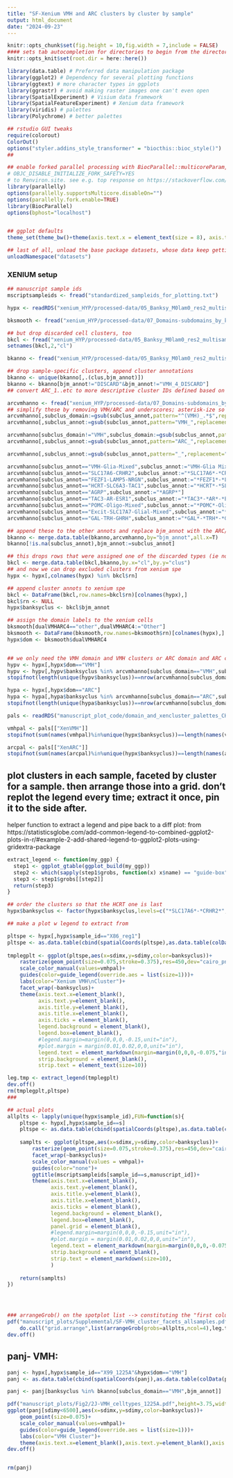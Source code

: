 ```yaml
---
title: "SF-Xenium VMH and ARC clusters by cluster by sample"
output: html_document
date: "2024-09-23"
---
```


```r
knitr::opts_chunk$set(fig.height = 10,fig.width = 7,include = FALSE)
#### sets tab autocompletion for directories to begin from the directory containing the .Rproj session, instead of the script's directory if different
knitr::opts_knit$set(root.dir = here::here())

library(data.table) # Preferred data manipulation package
library(ggplot2) # Dependency for several plotting functions
library(ggtext) # more character types in ggplots
library(ggrastr) # avoid making raster images one can't even open
library(SpatialExperiment) # Visium data framework
library(SpatialFeatureExperiment) # Xenium data framework
library(viridis) # palettes
library(Polychrome) # better palettes

## rstudio GUI tweaks
require(colorout)
ColorOut()
options("styler.addins_style_transformer" = "biocthis::bioc_style()")
##

## enable forked parallel processing with BiocParallel::multicoreParam, future::, etc. seemed to need this a couple times, but otherwise havent so its here as a preventative measure. part of this is adding the line 
# OBJC_DISABLE_INITIALIZE_FORK_SAFETY=YES
# to Renviron.site. see e.g. top response on https://stackoverflow.com/questions/73638290/python-on-mac-is-it-safe-to-set-objc-disable-initialize-fork-safety-yes-globall 
library(parallelly)
options(parallelly.supportsMulticore.disableOn="")
options(parallelly.fork.enable=TRUE)
library(BiocParallel)
options(bphost="localhost")


## ggplot defaults
theme_set(theme_bw()+theme(axis.text.x = element_text(size = 8), axis.title.x = element_text(size = 9), axis.text.y = element_text(size = 8), axis.title.y = element_text(size =9), plot.title = element_text(size = 11,hjust=0.5), strip.text = element_text(size=11), legend.text = element_text(size=8), legend.title = element_text(size=9,hjust=0.5)))

## last of all, unload the base package datasets, whose data keep getting in the way of autocompletions (e.g., Theoph is priortized over TRUE)
unloadNamespace("datasets")
```

### XENIUM setup ###
```r
## manuscript sample ids
mscriptsampleids <- fread("standardized_sampleids_for_plotting.txt")

hypx <- readRDS("xenium_HYP/processed-data/05_Banksy_M0lam0_res2_multisamp/01-sfe-in_staggered-coords_genetarg-only_NONlog-norm.RDS")

bksmooth <- fread("xenium_HYP/processed-data/07_Domains-subdomains_by_knnSmoothing_Banksytypes/03b-ARCVMHdomains_2stepsmooth_VMH-k10-0.2-VMH-k200-0.2_ARC-k50-0.1_ARC-k500-0.5.txt") ## xenium domain assignments after smoothing, by xenium cell

## but drop discarded cell clusters, too
bkcl <- fread("xenium_HYP/processed-data/05_Banksy_M0lam0_res2_multisamp/01-BanksyClusts_M0lam0_leiden_multisamp.txt")
setnames(bkcl,2,"cl")

bkanno <- fread("xenium_HYP/processed-data/05_Banksy_M0lam0_res2_multisamp/02-M0l0kg6_topClusMarkers_celltypes_annotated.txt")

## drop sample-specific clusters, append cluster annotations 
bkanno <- unique(bkanno[,.(clus,bjm_annot)])
bkanno <- bkanno[bjm_annot!="DISCARD"&bjm_annot!="VMH_4_DISCARD"]
## convert ARC_1..etc to more descriptive cluster IDs defined based on ARC/VMH specific cluster marker analyses

arcvmhanno <- fread("xenium_HYP/processed-data/07_Domains-subdomains_by_knnSmoothing_Banksytypes/04e_ARC_and_VMH_cluster_identities_based_on_cellgroup_1vall.txt")
## simplify these by removing VMH/ARC and underscores; asterisk-ize so the gene names  can be italiczed in ggplot elements; remove vmh and arc from the names but add a temporary column here so we know they're VMH and ARC for mapping onto the de result sets
arcvmhanno[,subclus_domain:=gsub(subclus_annot,pattern="^(VMH)_.*$",replacement="\\1")]
arcvmhanno[,subclus_annot:=gsub(subclus_annot,pattern="VMH_",replacement="")]

arcvmhanno[subclus_domain!="VMH",subclus_domain:=gsub(subclus_annot,pattern="^(ARC)_.*$",replacement="\\1")]
arcvmhanno[,subclus_annot:=gsub(subclus_annot,pattern="ARC_",replacement="")]

arcvmhanno[,subclus_annot:=gsub(subclus_annot,pattern="_",replacement=" ")]

arcvmhanno[subclus_annot=="VMH-Glia-Mixed",subclus_annot:="VMH-Glia Mixed"]
arcvmhanno[subclus_annot=="SLC17A6-CRHR2",subclus_annot:="*SLC17A6*-*CRHR2*"]
arcvmhanno[subclus_annot=="FEZF1-LAMP5-NRGN",subclus_annot:="*FEZF1*-*LAMP5*-*NRGN*"]
arcvmhanno[subclus_annot=="HCRT-SLC6A3-TAC1",subclus_annot:="*HCRT*-*SLC6A3*-*TAC1*"]
arcvmhanno[subclus_annot=="AGRP",subclus_annot:="*AGRP*"]
arcvmhanno[subclus_annot=="TAC3-AR-ESR1",subclus_annot:="*TAC3*-*AR*-*ESR1*"]
arcvmhanno[subclus_annot=="POMC-Oligo-Mixed",subclus_annot:="*POMC*-Oligo Mixed"]
arcvmhanno[subclus_annot=="Excit-SLC17A7-Glial-Mixed",subclus_annot:="*SLC17A7*-Glia Mixed"]
arcvmhanno[subclus_annot=="GAL-TRH-GHRH",subclus_annot:="*GAL*-*TRH*-*GHRH*"]

## append these to the other annots and replace bjm_annot with the ARC/VMH cell type labels where applicable
bkanno <- merge.data.table(bkanno,arcvmhanno,by="bjm_annot",all.x=T)
bkanno[!is.na(subclus_annot),bjm_annot:=subclus_annot]

## this drops rows that were assigned one of the discarded types (ie no longer in the cell type annotations)
bkcl <- merge.data.table(bkcl,bkanno,by.x="cl",by.y="clus")
## and now we can drop excluded clusters from xenium spe
hypx <- hypx[,colnames(hypx) %in% bkcl$rn]

## append cluster annots to xenium spe
bkcl <- DataFrame(bkcl,row.names=bkcl$rn)[colnames(hypx),]
bkcl$rn <- NULL
hypx$banksyclus <- bkcl$bjm_annot

## assign the domain labels to the xenium cells
bksmooth[dualVMHARC4=="other",dualVMHARC4:="Other"]
bksmooth <- DataFrame(bksmooth,row.names=bksmooth$rn)[colnames(hypx),]
hypx$dom <- bksmooth$dualVMHARC4


## we only need the VMH domain and VMH clusters or ARC domain and ARC clusters for these plots
hypv <- hypx[,hypx$dom=="VMH"]
hypv <- hypv[,hypv$banksyclus %in% arcvmhanno[subclus_domain=="VMH",subclus_annot]]
stopifnot(length(unique(hypv$banksyclus))==nrow(arcvmhanno[subclus_domain=="VMH"]))

hypa <- hypx[,hypx$dom=="ARC"]
hypa <- hypa[,hypa$banksyclus %in% arcvmhanno[subclus_domain=="ARC",subclus_annot]]
stopifnot(length(unique(hypa$banksyclus))==nrow(arcvmhanno[subclus_domain=="ARC"]))
```


```r
pals <- readRDS("manuscript_plot_code/domain_and_xencluster_palettes_CHECKPALNAMESBEFOREUS.RDS")

vmhpal <- pals[["XenVMH"]]
stopifnot(sum(names(vmhpal)%in%unique(hypx$banksyclus))==length(names(vmhpal)))

arcpal <- pals[["XenARC"]]
stopifnot(sum(names(arcpal)%in%unique(hypx$banksyclus))==length(names(arcpal)))
```


## plot clusters in each sample, faceted by cluster for a sample. then arrange those into a grid. don't replot the legend every time; extract it once, pin it to the side after.

helper function to extract a legend and pipe back to a diff plot: from https://statisticsglobe.com/add-common-legend-to-combined-ggplot2-plots-in-r/#example-2-add-shared-legend-to-ggplot2-plots-using-gridextra-package 
```r
extract_legend <- function(my_ggp) {
  step1 <- ggplot_gtable(ggplot_build(my_ggp))
  step2 <- which(sapply(step1$grobs, function(x) x$name) == "guide-box")
  step3 <- step1$grobs[[step2]]
  return(step3)
}
```

```r
## order the clusters so that the HCRT one is last
hypx$banksyclus <- factor(hypx$banksyclus,levels=c("*SLC17A6*-*CRHR2*","*FEZF1*-*LAMP5*-*NRGN*","VMH-Glia Mixed","*HCRT*-*SLC6A3*-*TAC1*"))

## make a plot w legend to extract from

pltspe <- hypx[,hypx$sample_id=="X86_reg1"]
pltspe <- as.data.table(cbind(spatialCoords(pltspe),as.data.table(colData(pltspe))))[,.(sdimx,sdimy,banksyclus)]
    
tmplegplt <- ggplot(pltspe,aes(x=sdimx,y=sdimy,color=banksyclus))+
    rasterize(geom_point(size=0.075,stroke=0.375),res=450,dev="cairo_png")+
    scale_color_manual(values=vmhpal)+
    guides(color=guide_legend(override.aes = list(size=1)))+
    labs(color="Xenium VMH\nCluster")+
    facet_wrap(~banksyclus)+
    theme(axis.text.x=element_blank(),
          axis.text.y=element_blank(),
          axis.title.y=element_blank(),
          axis.title.x=element_blank(),
          axis.ticks = element_blank(),
          legend.background = element_blank(),
          legend.box=element_blank(),
          #legend.margin=margin(0,0,0,-0.15,unit="in"),
          #plot.margin = margin(0.01,0.02,0,0,unit="in"),
          legend.text = element_markdown(margin=margin(0,0,0,-0.075,"in")),
          strip.background = element_blank(),
          strip.text = element_text(size=10))

leg.tmp <- extract_legend(tmplegplt)
dev.off()
rm(tmplegplt,pltspe)
###

## actual plots
allplts <- lapply(unique(hypx$sample_id),FUN=function(s){
    pltspe <- hypx[,hypx$sample_id==s]
    pltspe <- as.data.table(cbind(spatialCoords(pltspe),as.data.table(colData(pltspe))))[,.(sdimx,sdimy,banksyclus)]
    
    samplts <- ggplot(pltspe,aes(x=sdimx,y=sdimy,color=banksyclus))+
        rasterize(geom_point(size=0.075,stroke=0.375),res=450,dev="cairo_png")+
        facet_wrap(~banksyclus)+
        scale_color_manual(values = vmhpal)+
        guides(color="none")+
        ggtitle(mscriptsampleids[sample_id==s,manuscript_id])+
        theme(axis.text.x=element_blank(),
              axis.text.y=element_blank(),
              axis.title.y=element_blank(),
              axis.title.x=element_blank(),
              axis.ticks = element_blank(),
              legend.background = element_blank(),
              legend.box=element_blank(),
              panel.grid = element_blank(),
              #legend.margin=margin(0,0,0,-0.15,unit="in"),
              #plot.margin = margin(0.01,0.02,0,0,unit="in"),
              legend.text = element_markdown(margin=margin(0,0,0,-0.075,"in")),
              strip.background = element_blank(),
              strip.text = element_markdown(size=10),
              )
    
    return(samplts)
})




### arrangeGrob() on the spotplot list --> constituting the "first column" of the parent; leg.tmp is an additional thing being plotted in the second column of the parent. width of the plot grid is set to 30, width of the second column (legend only) set to 2.
pdf("manuscript_plots/Supplemental/SF-VMH_cluster_facets_allsamples.pdf",height=32,width=25)
    do.call("grid.arrange",list(arrangeGrob(grobs=allplts,ncol=4),leg.tmp,ncol=2,widths=c(30,2)))
dev.off()
```




## panj- VMH:
```r
panj <- hypx[,hypx$sample_id=="X99_1225A"&hypx$dom=="VMH"]
panj <- as.data.table(cbind(spatialCoords(panj),as.data.table(colData(panj))))[,.(sdimx,sdimy,banksyclus)]

panj <- panj[banksyclus %in% bkanno[subclus_domain=="VMH",bjm_annot]]

pdf("manuscript_plots/Fig2/2J-VMH_celltypes_1225A.pdf",height=3.75,width=3.75)
ggplot(panj[sdimy<6500],aes(x=sdimx,y=sdimy,color=banksyclus))+
    geom_point(size=0.075)+
    scale_color_manual(values=vmhpal)+
    guides(color=guide_legend(override.aes = list(size=1)))+
    labs(color="VMH Cluster")+
    theme(axis.text.x=element_blank(),axis.text.y=element_blank(),axis.title.y=element_blank(),axis.title.x=element_blank(),axis.ticks = element_blank(),legend.background = element_blank(),legend.box=element_blank(),legend.margin=margin(0,0,0,-0.15,unit="in"),plot.margin = margin(0.01,0.02,0,0,unit="in"),legend.text = element_markdown(margin=margin(0,0,0,-0.075,"in")))
dev.off()


rm(panj)
```